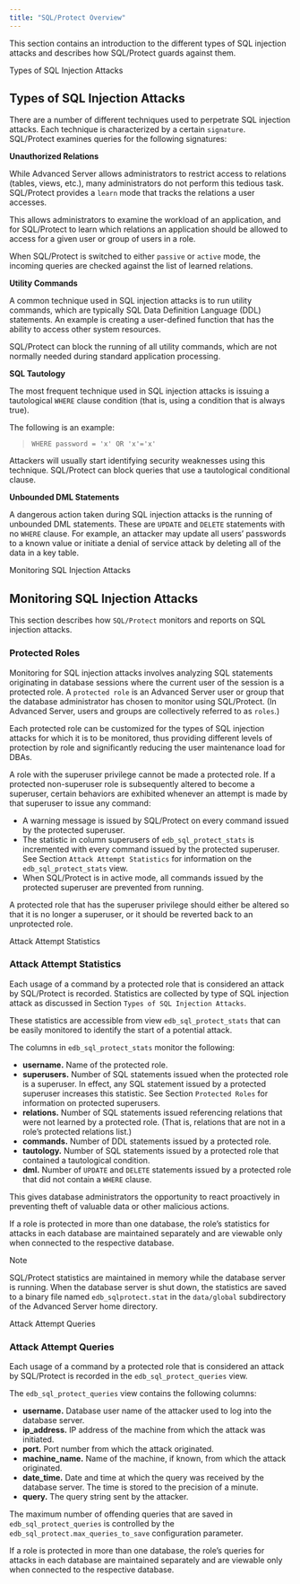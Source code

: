 ```yaml
---
title: "SQL/Protect Overview"
---
```


This section contains an introduction to the different types of SQL injection attacks and describes how SQL/Protect guards against them.

<div class="index">

Types of SQL Injection Attacks

</div>

## Types of SQL Injection Attacks

There are a number of different techniques used to perpetrate SQL injection attacks. Each technique is characterized by a certain `signature`. SQL/Protect examines queries for the following signatures:

**Unauthorized Relations**

While Advanced Server allows administrators to restrict access to relations (tables, views, etc.), many administrators do not perform this tedious task. SQL/Protect provides a `learn` mode that tracks the relations a user accesses.

This allows administrators to examine the workload of an application, and for SQL/Protect to learn which relations an application should be allowed to access for a given user or group of users in a role.

When SQL/Protect is switched to either `passive` or `active` mode, the incoming queries are checked against the list of learned relations.

**Utility Commands**

A common technique used in SQL injection attacks is to run utility commands, which are typically SQL Data Definition Language (DDL) statements. An example is creating a user-defined function that has the ability to access other system resources.

SQL/Protect can block the running of all utility commands, which are not normally needed during standard application processing.

**SQL Tautology**

The most frequent technique used in SQL injection attacks is issuing a tautological `WHERE` clause condition (that is, using a condition that is always true).

The following is an example:

> `WHERE password = 'x' OR 'x'='x'`

Attackers will usually start identifying security weaknesses using this technique. SQL/Protect can block queries that use a tautological conditional clause.

**Unbounded DML Statements**

A dangerous action taken during SQL injection attacks is the running of unbounded DML statements. These are `UPDATE` and `DELETE` statements with no `WHERE` clause. For example, an attacker may update all users’ passwords to a known value or initiate a denial of service attack by deleting all of the data in a key table.

<div class="index">

Monitoring SQL Injection Attacks

</div>

## Monitoring SQL Injection Attacks

This section describes how `SQL/Protect` monitors and reports on SQL injection attacks.

### Protected Roles

Monitoring for SQL injection attacks involves analyzing SQL statements originating in database sessions where the current user of the session is a protected role. A `protected role` is an Advanced Server user or group that the database administrator has chosen to monitor using SQL/Protect. (In Advanced Server, users and groups are collectively referred to as `roles`.)

Each protected role can be customized for the types of SQL injection attacks for which it is to be monitored, thus providing different levels of protection by role and significantly reducing the user maintenance load for DBAs.

A role with the superuser privilege cannot be made a protected role. If a protected non-superuser role is subsequently altered to become a superuser, certain behaviors are exhibited whenever an attempt is made by that superuser to issue any command:

  - A warning message is issued by SQL/Protect on every command issued by the protected superuser.
  - The statistic in column superusers of `edb_sql_protect_stats` is incremented with every command issued by the protected superuser. See Section `Attack Attempt Statistics` for information on the `edb_sql_protect_stats` view.
  - When SQL/Protect is in active mode, all commands issued by the protected superuser are prevented from running.

A protected role that has the superuser privilege should either be altered so that it is no longer a superuser, or it should be reverted back to an unprotected role.

<div class="index">

Attack Attempt Statistics

</div>

### Attack Attempt Statistics

Each usage of a command by a protected role that is considered an attack by SQL/Protect is recorded. Statistics are collected by type of SQL injection attack as discussed in Section `Types of SQL Injection Attacks`.

These statistics are accessible from view `edb_sql_protect_stats` that can be easily monitored to identify the start of a potential attack.

The columns in `edb_sql_protect_stats` monitor the following:

  - **username.** Name of the protected role.
  - **superusers.** Number of SQL statements issued when the protected role is a superuser. In effect, any SQL statement issued by a protected superuser increases this statistic. See Section `Protected Roles` for information on protected superusers.
  - **relations.** Number of SQL statements issued referencing relations that were not learned by a protected role. (That is, relations that are not in a role’s protected relations list.)
  - **commands.** Number of DDL statements issued by a protected role.
  - **tautology.** Number of SQL statements issued by a protected role that contained a tautological condition.
  - **dml.** Number of `UPDATE` and `DELETE` statements issued by a protected role that did not contain a `WHERE` clause.

This gives database administrators the opportunity to react proactively in preventing theft of valuable data or other malicious actions.

If a role is protected in more than one database, the role’s statistics for attacks in each database are maintained separately and are viewable only when connected to the respective database.

<div class="note">

<div class="title">

Note

</div>

SQL/Protect statistics are maintained in memory while the database server is running. When the database server is shut down, the statistics are saved to a binary file named `edb_sqlprotect.stat` in the `data/global` subdirectory of the Advanced Server home directory.

</div>

<div class="index">

Attack Attempt Queries

</div>

### Attack Attempt Queries

Each usage of a command by a protected role that is considered an attack by SQL/Protect is recorded in the `edb_sql_protect_queries` view.

The `edb_sql_protect_queries` view contains the following columns:

  - **username.** Database user name of the attacker used to log into the database server.
  - **ip_address.** IP address of the machine from which the attack was initiated.
  - **port.** Port number from which the attack originated.
  - **machine_name.** Name of the machine, if known, from which the attack originated.
  - **date_time.** Date and time at which the query was received by the database server. The time is stored to the precision of a minute.
  - **query.** The query string sent by the attacker.

The maximum number of offending queries that are saved in `edb_sql_protect_queries` is controlled by the `edb_sql_protect.max_queries_to_save` configuration parameter.

If a role is protected in more than one database, the role’s queries for attacks in each database are maintained separately and are viewable only when connected to the respective database.
